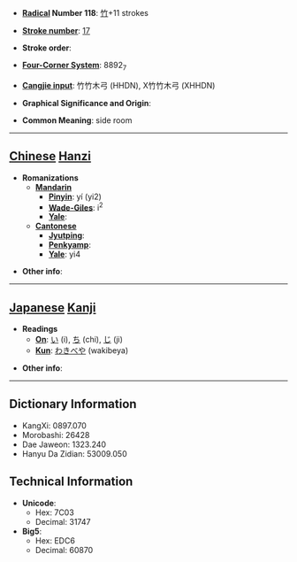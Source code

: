 * '''[[Wiktionary:Chinese radical index| Radical]] Number 118''': [[Wiktionary:Chinese radical index 竹|竹]]+11 strokes

* '''[[Wiktionary:Chinese total strokes index|Stroke number]]''': [[Wiktionary:Chinese total strokes index 17|17]]

* '''Stroke order''': 

* '''[[Wiktionary:Chinese four corner index|Four-Corner System]]''': 8892<sub>7</sub>

* '''[[Wiktionary:Chinese Cangjie index|Cangjie input]]''': 竹竹木弓 (HHDN), X竹竹木弓 (XHHDN)

* '''Graphical Significance and Origin''': 

* '''Common Meaning''': side room

----

== [[Chinese]] [[Hanzi]] ==

* '''Romanizations'''
** '''[[Mandarin]]'''
*** '''[[Pinyin]]''': yí (yi2)
*** '''[[Wade-Giles]]''': i<sup>2</sup>
*** '''[[Yale]]''': 
** '''[[Cantonese]]'''
*** '''[[Jyutping]]''':
*** '''[[Penkyamp]]''': 
*** '''[[Yale]]''': yi4

* '''Other info''': 

----

== [[Japanese]] [[Kanji]] ==

* '''Readings'''
** '''[[On]]''': [[い]] (i), [[ち]] (chi), [[じ]] (ji)
** '''[[Kun]]''': [[わきべや]] (wakibeya)

* '''Other info''':  

----

== Dictionary Information ==

* KangXi: 0897.070
* Morobashi: 26428
* Dae Jaweon: 1323.240
* Hanyu Da Zidian: 53009.050

== Technical Information ==

* '''Unicode''':
** Hex: 7C03
** Decimal: 31747
* '''Big5''':
** Hex: EDC6
** Decimal: 60870